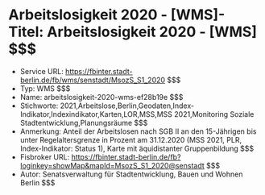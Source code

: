 # Arbeitslosigkeit 2020 - [WMS]- Titel: Arbeitslosigkeit 2020 - [WMS] $$$
- Service URL: https://fbinter.stadt-berlin.de/fb/wms/senstadt/MsozS_S1_2020 $$$
- Typ: WMS $$$
- Name: arbeitslosigkeit-2020-wms-ef28b19e $$$
- Stichworte: 2021,Arbeitslose,Berlin,Geodaten,Index-Indikator,Indexindikator,Karten,LOR,MSS,MSS 2021,Monitoring Soziale Stadtentwicklung,Planungsräume $$$
- Anmerkung: Anteil der Arbeitslosen nach SGB II an den 15-Jährigen bis unter Regelaltersgrenze in Prozent am 31.12.2020 (MSS 2021, PLR, Index-Indikator: Status 1), Karte mit äquidistanter Gruppenbildung $$$
- Fisbroker URL: https://fbinter.stadt-berlin.de/fb?loginkey=showMap&mapId=MsozS_S1_2020@senstadt $$$
- Autor: Senatsverwaltung für Stadtentwicklung, Bauen und Wohnen Berlin $$$

